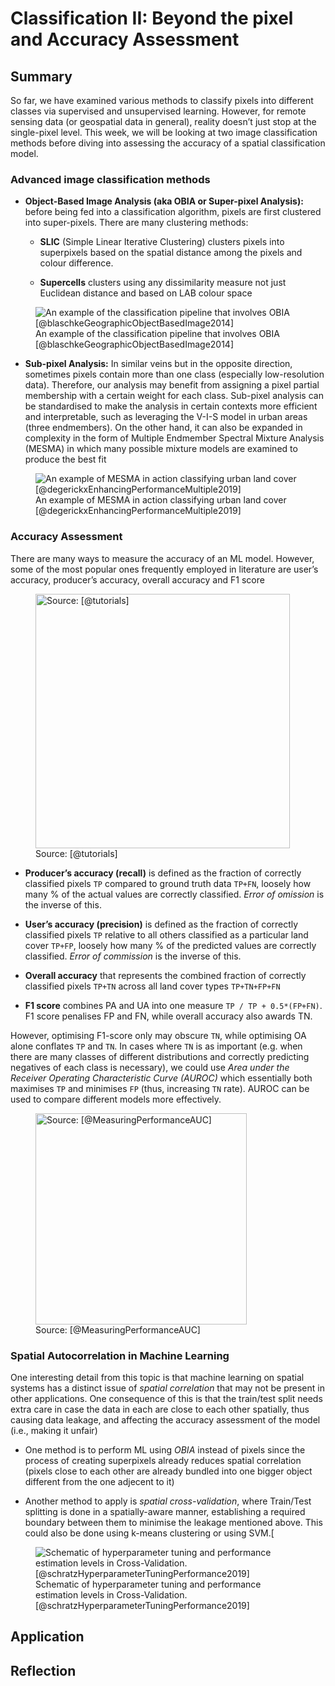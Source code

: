 # Classification II: Beyond the pixel and Accuracy Assessment

## Summary

So far, we have examined various methods to classify pixels into different classes via supervised and unsupervised learning. However, for remote sensing data (or geospatial data in general), reality doesn't just stop at the single-pixel level. This week, we will be looking at two image classification methods before diving into assessing the accuracy of a spatial classification model.

### Advanced image classification methods

-   **Object-Based Image Analysis (aka OBIA or Super-pixel Analysis):** before being fed into a classification algorithm, pixels are first clustered into super-pixels. There are many clustering methods:

    -   **SLIC** (Simple Linear Iterative Clustering) clusters pixels into superpixels based on the spatial distance among the pixels and colour difference.

    -   **Supercells** clusters using any dissimilarity measure not just Euclidean distance and based on LAB colour space

![An example of the classification pipeline that involves OBIA [@blaschkeGeographicObjectBasedImage2014]](images/clipboard-1833619009.png){fig-align="center"}

-   **Sub-pixel Analysis:** In similar veins but in the opposite direction, sometimes pixels contain more than one class (especially low-resolution data). Therefore, our analysis may benefit from assigning a pixel partial membership with a certain weight for each class. Sub-pixel analysis can be standardised to make the analysis in certain contexts more efficient and interpretable, such as leveraging the V-I-S model in urban areas (three endmembers). On the other hand, it can also be expanded in complexity in the form of Multiple Endmember Spectral Mixture Analysis (MESMA) in which many possible mixture models are examined to produce the best fit

![An example of MESMA in action classifying urban land cover [@degerickxEnhancingPerformanceMultiple2019]](images/clipboard-3331556101.png){fig-align="center"}

### Accuracy Assessment

There are many ways to measure the accuracy of an ML model. However, some of the most popular ones frequently employed in literature are user's accuracy, producer's accuracy, overall accuracy and F1 score

![Source: [@tutorials]](images/clipboard-4177226107.png){fig-align="center" width="407"}

-   **Producer’s accuracy (recall)** is defined as the fraction of correctly classified pixels `TP` compared to ground truth data `TP+FN`, loosely how many % of the actual values are correctly classified. *Error of omission* is the inverse of this.

-   **User’s accuracy (precision)** is defined as the fraction of correctly classified pixels `TP` relative to all others classified as a particular land cover `TP+FP`, loosely how many % of the predicted values are correctly classified. *Error of commission* is the inverse of this.

-   **Overall accuracy** that represents the combined fraction of correctly classified pixels `TP+TN` across all land cover types `TP+TN+FP+FN`

-   **F1 score** combines PA and UA into one measure `TP / TP + 0.5*(FP+FN)`. F1 score penalises FP and FN, while overall accuracy also awards TN.

However, optimising F1-score only may obscure `TN`, while optimising OA alone conflates `TP` and `TN`. In cases where `TN` is as important (e.g. when there are many classes of different distributions and correctly predicting negatives of each class is necessary), we could use *Area under the Receiver Operating Characteristic Curve (AUROC)* which essentially both maximises `TP` and minimises `FP` (thus, increasing `TN` rate). AUROC can be used to compare different models more effectively.

![Source: [@MeasuringPerformanceAUC]](images/clipboard-1530564762.png){fig-align="center" width="338"}

### Spatial Autocorrelation in Machine Learning

One interesting detail from this topic is that machine learning on spatial systems has a distinct issue of *spatial correlation* that may not be present in other applications. One consequence of this is that the train/test split needs extra care in case the data in each are close to each other spatially, thus causing data leakage, and affecting the accuracy assessment of the model (i.e., making it unfair)

-   One method is to perform ML using *OBIA* instead of pixels since the process of creating superpixels already reduces spatial correlation (pixels close to each other are already bundled into one bigger object different from the one adjecent to it)

-   Another method to apply is *spatial cross-validation*, where Train/Test splitting is done in a spatially-aware manner, establishing a required boundary between them to minimise the leakage mentioned above. This could also be done using k-means clustering or using SVM.\[

![Schematic of hyperparameter tuning and performance estimation levels in Cross-Validation. [@schratzHyperparameterTuningPerformance2019]](images/clipboard-795351742.png){fig-align="center"}

## Application

## Reflection
